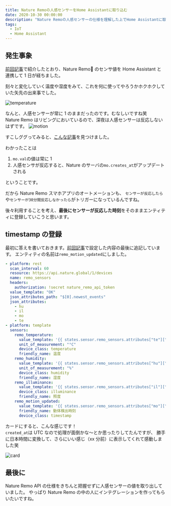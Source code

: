 ```yaml
---
title: Nature Remoの人感センサーをHome Assistantに取り込む
date: 2020-10-30 00:00:00
description: "Nature Remoの人感センサーの仕様を理解した上でHome Assistantに取り込んでいきます"
tags:
  - IoT
  - Home Assistant
---
```



## 発生事象

[前回記事](/nature-remoを-home-assistantで使う-1-2)で紹介したとおり、Nature Remo のセンサ値を Home Assistant と連携して 1 日が経ちました。

刻々と変化していく温度や湿度をみて、これを何に使ってやろうかホクホクしていた矢先の出来事でした。

![temperature](./temperature.png)

なんと、人感センサーが常に 1 のままだったのです。むなしいですね笑  
Nature Remo はリビングにおいているので、深夜は人感センサーは反応しないはずです。
![motion](./motion.png)

すこしググってみると、[こんな記事](https://zlog.hateblo.jp/entry/2019/07/07/Nature-remo-motion-sensor)を見つけました。

わかったことは

1. `mo.val`の値は常に 1
1. 人感センサが反応すると、Nature のサーバの`mo.creates_at`がアップデートされる

ということです。

だから Nature Remo スマホアプリのオートメーションも、
`センサーが反応したら`や`センサーが30分間反応しなかったら`がトリガーになっているんですね。

後々利用することを考え、**最後にセンサーが反応した時刻**をそのままエンティティに登録していこうと思います。

## timestamp の登録

最初に答えを書いておきます。[前回記事](/nature-remoを-home-assistantで使う-2-2)で設定した内容の最後に追記しています。
エンティティの名前は`remo_motion_updated`にしました。

```yaml:title=sensors.yaml
- platform: rest
  scan_interval: 60
  resource: https://api.nature.global/1/devices
  name: remo_sensors
  headers:
    authorization: !secret nature_remo_api_token
  value_template: "OK"
  json_attributes_path: "$[0].newest_events"
  json_attributes:
    - hu
    - il
    - mo
    - te
- platform: template
  sensors:
    remo_temperature:
      value_template: '{{ states.sensor.remo_sensors.attributes["te"]["val"] }}'
      unit_of_measurement: "°C"
      device_class: temperature
      friendly_name: 温度
    remo_humidity:
      value_template: '{{ states.sensor.remo_sensors.attributes["hu"]["val"] }}'
      unit_of_measurement: "%"
      device_class: humidity
      friendly_name: 湿度
    remo_illuminance:
      value_template: '{{ states.sensor.remo_sensors.attributes["il"]["val"] }}'
      device_class: illuminance
      friendly_name: 照度
    remo_motion_updated:
      value_template: '{{ states.sensor.remo_sensors.attributes["mo"]["created_at"] }}'
      friendly_name: 動体検出時刻
      device_class: timestamp
```

カードにすると、こんな感じです！  
`created_at`は UTC なので処理が面倒かな〜とか思ったりしてたんですが、
勝手に日本時間に変換して、さらにいい感じ（xx 分前）に表示してくれて感動しました笑

![card](./motion_card.png)

## 最後に

Nature Remo API の仕様をきちんと把握せずに人感センサーの値を取り出していました。
やっぱり Nature Remo の中の人にインテグレーションを作ってもらいたいですね。
